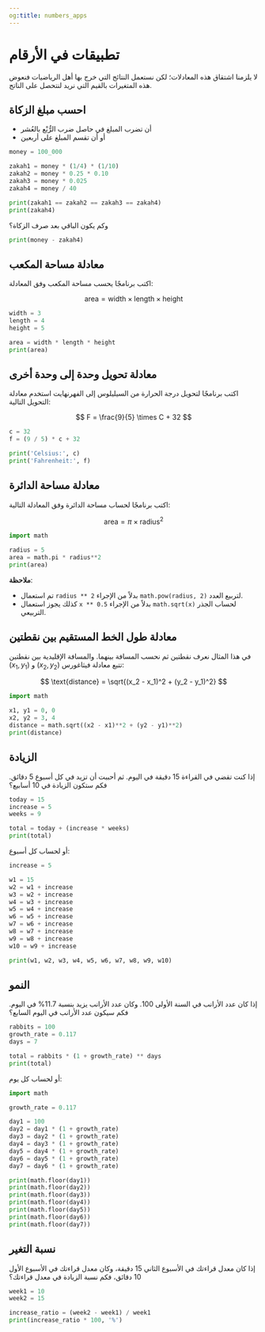 ```yaml
---
og:title: numbers_apps
---
```


# تطبيقات في الأرقام

لا يلزمنا اشتقاق هذه المعادلات؛ لكن نستعمل النتائج التي خرج بها أهل الرياضيات فنعوض هذه المتغيرات بالقيم التي نريد لنتحصل على الناتج.

## احسب مبلغ الزكاة

- أن تضرب المبلغ في حاصل ضرب الرُّبْع بالعُشر
- أو أن تقسم المبلغ على أربعين

```python
money = 100_000

zakah1 = money * (1/4) * (1/10)
zakah2 = money * 0.25 * 0.10
zakah3 = money * 0.025
zakah4 = money / 40

print(zakah1 == zakah2 == zakah3 == zakah4)
print(zakah4)
```

وكم يكون الباقي بعد صرف الزكاة؟

```python
print(money - zakah4)
```

## معادلة مساحة المكعب

اكتب برنامجًا يحسب مساحة المكعب وفق المعادلة:

$$
\text{area} = \text{width} \times \text{length} \times \text{height}
$$

```python
width = 3
length = 4
height = 5

area = width * length * height
print(area)
```

## معادلة تحويل وحدة إلى وحدة أخرى

اكتب برنامجًا لتحويل درجة الحرارة من السيليلوس إلى الفهرنهايت استخدم معادلة التحويل التالية:

$$
F = \frac{9}{5} \times C + 32
$$

```python
c = 32
f = (9 / 5) * c + 32

print('Celsius:', c)
print('Fahrenheit:', f)
```


## معادلة مساحة الدائرة

اكتب برنامجًا لحساب مساحة الدائرة وفق المعادلة التالية:

$$
\text{area} = \pi \times \text{radius}^2
$$

```python
import math

radius = 5
area = math.pi * radius**2
print(area)
```

**ملاحظة**:

- تم استعمال `radius ** 2` بدلاً من الإجراء `math.pow(radius, 2)` لتربيع العدد.
- كذلك يجوز استعمال `x ** 0.5` بدلاً من الإجراء `math.sqrt(x)` لحساب الجذر التربيعي.

## معادلة طول الخط المستقيم بين نقطتين

في هذا المثال نعرف نقطتين ثم نحسب المسافة بينهما. والمسافة الإقليدية بين نقطتين $(x_1, y_1)$ و $(x_2, y_2)$ تتبع معادلة فيثاغورس:

$$
\text{distance} = \sqrt{(x_2 - x_1)^2 + (y_2 - y_1)^2}
$$

```python
import math

x1, y1 = 0, 0
x2, y2 = 3, 4
distance = math.sqrt((x2 - x1)**2 + (y2 - y1)**2)
print(distance)
```

## الزيادة

إذا كنت تقضي في القراءة 15 دقيقة في اليوم.
ثم أحببت أن تزيد في كل أسبوع 5 دقائق.
فكم ستكون الزيادة في 10 أسابيع؟

```python
today = 15
increase = 5
weeks = 9

total = today + (increase * weeks)
print(total)
```

أو لحساب كل أسبوع:

```python
increase = 5

w1 = 15
w2 = w1 + increase
w3 = w2 + increase
w4 = w3 + increase
w5 = w4 + increase
w6 = w5 + increase
w7 = w6 + increase
w8 = w7 + increase
w9 = w8 + increase
w10 = w9 + increase

print(w1, w2, w3, w4, w5, w6, w7, w8, w9, w10)
```

## النمو

إذا كان عدد الأرانب في السنة الأولى 100.
وكان عدد الأرانب يزيد بنسبة 11.7% في اليوم.
فكم سيكون عدد الأرانب في اليوم السابع؟

```python
rabbits = 100
growth_rate = 0.117
days = 7

total = rabbits * (1 + growth_rate) ** days
print(total)
```

أو لحساب كل يوم:

```python
import math

growth_rate = 0.117

day1 = 100
day2 = day1 * (1 + growth_rate)
day3 = day2 * (1 + growth_rate)
day4 = day3 * (1 + growth_rate)
day5 = day4 * (1 + growth_rate)
day6 = day5 * (1 + growth_rate)
day7 = day6 * (1 + growth_rate)

print(math.floor(day1))
print(math.floor(day2))
print(math.floor(day3))
print(math.floor(day4))
print(math.floor(day5))
print(math.floor(day6))
print(math.floor(day7))
```

## نسبة التغير

إذا كان معدل قراءتك في الأسبوع الثاني 15 دقيقة، وكان معدل قراءتك في الأسبوع الأول 10 دقائق، فكم نسبة الزيادة في معدل قراءتك؟

```python
week1 = 10
week2 = 15

increase_ratio = (week2 - week1) / week1
print(increase_ratio * 100, '%')
```